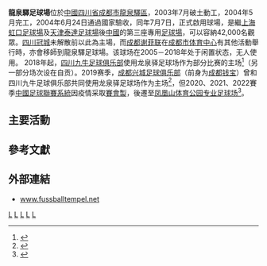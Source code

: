 {{Infobox venue
|stadium_name      = 龙泉驿足球场
|full_name         = 成都龙泉驿专用足球场
|image             =
|location          = {{CHN}}[[四川省|四川省]][[成都市|成都市]][[龙泉驿区|龙泉驿区]]
|coordinates       = {{coord|30.615778|104.307826|type:landmark}}
|broke_ground      = 2003年
|opened            = 2004年7月7日
|construction_cost = 2亿元[[人民币|人民币]]
|renovated         = 
|owner             = 
|operator          = 
|tenants           = '''舉辦盛事'''<br />[[2004年亞洲盃足球賽|2004年亞洲盃足球賽]]<br/>'''[[中国足球甲级联赛|中国足球甲级联赛]]'''<br/>[[成都兴城足球俱乐部|成都兴城足球俱乐部]]（2019）<br/>[[四川九牛足球俱乐部|四川九牛足球俱乐部]]（2018－）
|surface           = [[草地|草地]]
|former_names      = 
|seating_capacity  = 42,000
}}
'''龍泉驛足球場'''位於[[中華人民共和國|中國]][[四川省|四川省]][[成都市|成都市]][[龍泉驛區|龍泉驛區]]，2003年7月破土動工，2004年5月完工，2004年6月24日通過國家驗收，同年7月7日，正式啟用球場，是繼[[上海|上海]][[虹口足球場|虹口足球場]]及[[天津|天津]][[泰達足球場|泰達足球場]]後[[中國|中國]]的第三座專用[[足球場|足球場]]，可以容納42,000名觀眾。[[四川冠城足球俱樂部|四川冠城]]未解散前以此為主場，而[[成都謝菲聯足球俱樂部|成都谢菲联]]在[[成都市体育中心|成都市体育中心]]有其他活動舉行時，亦會移師到龍泉驛足球場。该球场在2005－2018年处于闲置状态，无人使用。
2018年起，[[四川九牛足球俱乐部|四川九牛足球俱乐部]]使用龙泉驿足球场作为部分比赛的主场<ref>{{cite web|url=http://baijiahao.baidu.com/s?id=1600797396546995546|title=四川九牛换主场如同过家家，更对球迷不负责任|author=贝克足球|work=百度|date=2018-05-18|archive-url=https://web.archive.org/web/20201029021503/http://baijiahao.baidu.com/s?id=1600797396546995546|archive-date=2020-10-29|deadurl=no|accessdate=2019-03-23}}</ref>（另一部分场次设在自贡）。2019赛季，[[成都兴城足球俱乐部|成都兴城足球俱乐部]]（前身为[[成都钱宝足球俱乐部|成都钱宝]]）曾和四川九牛足球俱乐部共同使用龙泉驿足球场作为主场<ref>{{cite web|url=http://www.dongqiudi.com/archive/916541.html|title=2019赛季四川九牛足球俱乐部和成都兴城足球俱乐...|work=懂球帝|author=宇任拓|date=2019-02-24|accessdate=2019-03-23|archive-date=2019-03-23|archive-url=https://web.archive.org/web/20190323042335/http://www.dongqiudi.com/archive/916541.html|dead-url=no}}</ref>，但2020、2021、2022賽季[[中國足球聯賽系統|中國足球聯賽系統]]因疫情采取[[賽會製|賽會製]]，後遷至[[凤凰山体育公园专业足球场|凤凰山体育公园专业足球场]]<ref>{{cite web|url=http://www.dongqiudi.com/archive/931320.html|work=懂球帝|title=官方：四川九牛未来5个主场联赛和部分足协杯在自贡进行|date=2019-03-19|author=rigeman|accessdate=2019-03-23|archive-date=2019-03-23|archive-url=https://web.archive.org/web/20190323042332/http://www.dongqiudi.com/archive/931320.html|dead-url=no}}</ref>。

== 主要活動 ==

== 參考文獻 ==
{{reflist}}

==外部連結==
*[http://www.fussballtempel.net/afc/listeafc.html www.fussballtempel.net] {{Wayback|url=http://www.fussballtempel.net/afc/listeafc.html |date=20090629224018 }}

{{中国专业足球场}}
{{portal bar|中國|建築|體育|足球|羽毛球}}
[[Category:2004年中國建立|L]]
[[Category:2004年完工體育場館|L]]
[[Category:成都體育場館|L]]
[[Category:中国专业足球场|L]]
[[Category:龍泉驛區建築物|L]]